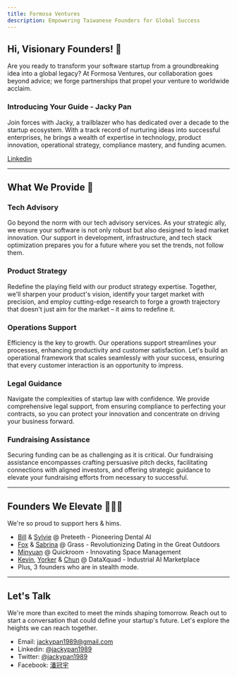 ```yaml
---
title: Formosa Ventures
description: Empowering Taiwanese Founders for Global Success
---
```


## Hi, Visionary Founders! 👋

Are you ready to transform your software startup from a groundbreaking idea into a global legacy? At Formosa Ventures, our collaboration goes beyond advice; we forge partnerships that propel your venture to worldwide acclaim.

### Introducing Your Guide - Jacky Pan

Join forces with Jacky, a trailblazer who has dedicated over a decade to the startup ecosystem. With a track record of nurturing ideas into successful enterprises, he brings a wealth of expertise in technology, product innovation, operational strategy, compliance mastery, and funding acumen.

[Linkedin](https://linkedin.com/in/jackypan1989)

---

## What We Provide 🚀

### Tech Advisory

Go beyond the norm with our tech advisory services. As your strategic ally, we ensure your software is not only robust but also designed to lead market innovation. Our support in development, infrastructure, and tech stack optimization prepares you for a future where you set the trends, not follow them.

### Product Strategy

Redefine the playing field with our product strategy expertise. Together, we'll sharpen your product's vision, identify your target market with precision, and employ cutting-edge research to forge a growth trajectory that doesn't just aim for the market – it aims to redefine it.

### Operations Support

Efficiency is the key to growth. Our operations support streamlines your processes, enhancing productivity and customer satisfaction. Let's build an operational framework that scales seamlessly with your success, ensuring that every customer interaction is an opportunity to impress.

### Legal Guidance

Navigate the complexities of startup law with confidence. We provide comprehensive legal support, from ensuring compliance to perfecting your contracts, so you can protect your innovation and concentrate on driving your business forward.

### Fundraising Assistance

Securing funding can be as challenging as it is critical. Our fundraising assistance encompasses crafting persuasive pitch decks, facilitating connections with aligned investors, and offering strategic guidance to elevate your fundraising efforts from necessary to successful.

---

## Founders We Elevate 🦸‍♀️🦸

We're so proud to support hers & hims.

- [Bill](https://www.linkedin.com/in/bill-chou) & [Sylvie](https://www.linkedin.com/in/hsiao-yang-liu) @ Preteeth - Pioneering Dental AI
- [Fox](https://www.linkedin.com/in/fox-chen) & [Sabrina](https://www.linkedin.com/in/kuo-sabrina-734ba96b) @ Grass - Revolutionizing Dating in the Great Outdoors
- [Minyuan](https://www.linkedin.com/in/minyuan-li-0479289b) @ Quickroom - Innovating Space Management
- [Kevin](https://www.linkedin.com/in/kevin-chan-76010a4a), [Yorker](https://www.linkedin.com/in/yorkerlin) & [Chun](https://www.linkedin.com/in/chun/) @ DataXquad - Industrial AI Marketplace
- Plus, 3 founders who are in stealth mode.

---

## Let's Talk

We're more than excited to meet the minds shaping tomorrow. Reach out to start a conversation that could define your startup's future. Let's explore the heights we can reach together.

- Email: [jackypan1989@gmail.com](mailto:jackypan1989@gmail.com)
- Linkedin: [@jackypan1989](https://linkedin.com/in/jackypan1989)
- Twitter: [@jackypan1989](https://twitter.com/jackypan1989)
- Facebook: [潘冠宇](https://facebook.com/jackypan1989)
